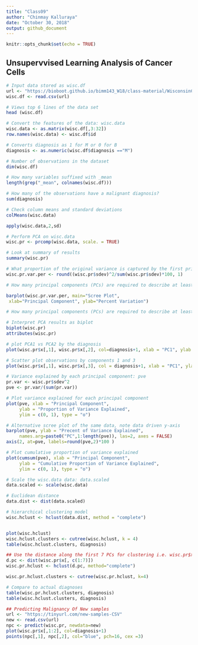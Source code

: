 ```yaml
---
title: "Class09"
author: "Chinmay Kalluraya"
date: "October 30, 2018"
output: github_document
---
```


```r
knitr::opts_chunk$set(echo = TRUE)
```

## Unsupervvised Learning Analysis of Cancer Cells
```r

# Input data stored as wisc.df
url <- "https://bioboot.github.io/bimm143_W18/class-material/WisconsinCancer.csv"
wisc.df <- read.csv(url)

# Views top 6 lines of the data set
head (wisc.df)

# Convert the features of the data: wisc.data
wisc.data <- as.matrix(wisc.df[,3:32])
row.names(wisc.data) <- wisc.df$id

# Converts diagnosis as 1 for M or 0 for B
diagnosis <- as.numeric(wisc.df$diagnosis =="M")

# Number of observations in the dataset
dim(wisc.df)

# How many variables suffixed with _mean
length(grep("_mean", colnames(wisc.df)))

# How many of the observations have a malignant diagnosis?
sum(diagnosis)

```

```r
# Check column means and standard deviations
colMeans(wisc.data)

apply(wisc.data,2,sd)

# Perform PCA on wisc.data 
wisc.pr <- prcomp(wisc.data, scale. = TRUE)

# Look at summary of results
summary(wisc.pr)

# What proportion of the original variance is captured by the first principal components (PC1)?
wisc.pr.var.per <- round((wisc.pr$sdev)^2/sum(wisc.pr$sdev)*100, 1)

# How many principal components (PCs) are required to describe at least 70% of the original variance in the data?

barplot(wisc.pr.var.per, main="Scree Plot",
 xlab="Principal Component", ylab="Percent Variation")

# How many principal components (PCs) are required to describe at least 90% of the original variance in the data?
```

```r
# Interpret PCA results as biplot
biplot(wisc.pr)
attributes(wisc.pr)

# plot PCA1 vs PCA2 by the diagnosis
plot(wisc.pr$x[,1], wisc.pr$x[,2], col=diagnosis+1, xlab = "PC1", ylab = "PC2")

# Scatter plot observations by components 1 and 3
plot(wisc.pr$x[,1], wisc.pr$x[,3], col = diagnosis+1, xlab = "PC1", ylab = "PC2")
```

```r
# Variance explained by each principal component: pve
pr.var <- wisc.pr$sdev^2
pve <- pr.var/(sum(pr.var))

# Plot variance explained for each principal component
plot(pve, xlab = "Principal Component", 
     ylab = "Proportion of Variance Explained", 
     ylim = c(0, 1), type = "o")

# Alternative scree plot of the same data, note data driven y-axis
barplot(pve, ylab = "Precent of Variance Explained",
     names.arg=paste0("PC",1:length(pve)), las=2, axes = FALSE)
axis(2, at=pve, labels=round(pve,2)*100 )

# Plot cumulative proportion of variance explained
plot(cumsum(pve), xlab = "Principal Component", 
     ylab = "Cumulative Proportion of Variance Explained", 
     ylim = c(0, 1), type = "o")
```

```r
# Scale the wisc.data data: data.scaled
data.scaled <- scale(wisc.data)

# Euclidean distance 
data.dist <- dist(data.scaled)

# hierarchical clustering model
wisc.hclust <- hclust(data.dist, method = "complete")


plot(wisc.hclust)
wisc.hclust.clusters <- cutree(wisc.hclust, k = 4)
table(wisc.hclust.clusters, diagnosis)
```

```r
## Use the distance along the first 7 PCs for clustering i.e. wisc.pr$x[, 1:7]
d.pc <- dist(wisc.pr$x[, c(1:7)])
wisc.pr.hclust <- hclust(d.pc, method="complete")

wisc.pr.hclust.clusters <- cutree(wisc.pr.hclust, k=4)

# Compare to actual diagnoses
table(wisc.pr.hclust.clusters, diagnosis)
table(wisc.hclust.clusters, diagnosis)

```

```r
## Predicting Malignancy Of New samples
url <- "https://tinyurl.com/new-samples-CSV"
new <- read.csv(url)
npc <- predict(wisc.pr, newdata=new)
plot(wisc.pr$x[,1:2], col=diagnosis+1)
points(npc[,1], npc[,2], col="blue", pch=16, cex =3)
```

